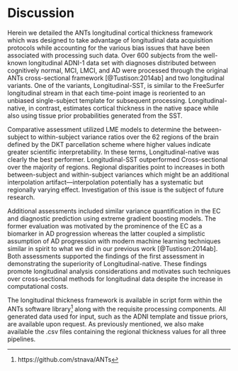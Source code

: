 
# Discussion

Herein we detailed the ANTs longitudinal cortical thickness framework which
was designed to take advantage of longitudinal data acquisition protocols while
accounting for the various bias issues that have been associated with processing
such data.  Over 600 subjects from the well-known longitudinal ADNI-1 data set
with diagnoses distributed between cognitively normal, MCI, LMCI, and AD were
processed through the original ANTs cross-sectional framework [@Tustison:2014ab] and
two longitudinal variants.  One of the variants, Longitudinal-SST, is
similar to the FreeSurfer longitudinal stream in that each time-point image is
reoriented to an unbiased single-subject template for subsequent processing.
Longitudinal-native, in contrast, estimates cortical thickness in the native
space while also using tissue prior probabilities generated from the SST.  

Comparative assessment utilized LME models to determine the between-subject to
within-subject variance ratios over the 62 regions of the brain defined by the
DKT parcellation scheme where higher values indicate greater scientific
interpretability.  In these terms, Longitudinal-native was clearly the best
performer.  Longitudinal-SST outperformed Cross-sectional over the majority of
regions.  Regional disparities point to increases in both between-subject and
within-subject variances which might be an additional interpolation
artifact---interpolation potentially has a systematic but regionally varying effect.
Investigation of this issue is the subject of future research.  

Additional assessments included similar variance quantification in the EC
and diagnostic prediction using extreme gradient boosting models.  The
former evaluation was motivated by the prominence of the EC as a biomarker
in AD progression whereas the latter coupled a simplistic assumption of AD
progression with modern machine learning techniques similar in spirit to what
we did in our previous work [@Tustison:2014ab].  Both assessments supported the
findings of the first assessment in demonstrating the superiority of
Longitudinal-native.  These findings promote longitudinal analysis
considerations and motivates such techniques over cross-sectional methods
for longitudinal data despite the increase in computational costs.

The longitudinal thickness framework is available in script form
within the ANTs software
library[^2000] along with the requisite processing components.  All generated
data used for input, such as the ADNI template and tissue priors, are available
upon request.  As previously mentioned, we also make available the .csv files
containing the regional thickness values for all three pipelines.

[^2000]: https://github.com/stnava/ANTs

\clearpage
